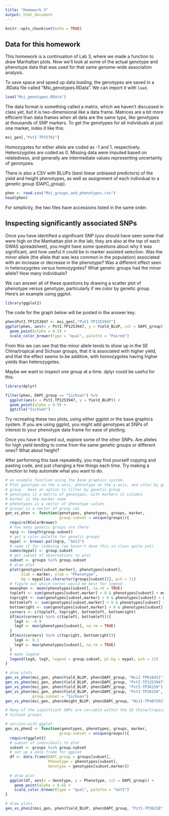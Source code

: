 ```yaml
---
title: "Homework 3"
output: html_document
---
```


```r
knitr::opts_chunk$set(echo = TRUE)
```

## Data for this homework

This homework is a continuation of Lab 3, where we made a function to draw
Manhattan plots.  Now we'll look at some of the actual genotype and phenotype
data that was used for that same genome-wide association analysis.

To save space and speed up data loading, the genotypes are saved in a .RData
file called "Msi_genotypes.RData".  We can import it with `load`.

```r
load("Msi_genotypes.RData")
```

The data format is something called a matrix, which we haven't discussed in
class yet, but it is two-dimensional like a data frame.  Matrices are a bit
more efficient than data frames when all data are the same type, like genotypes
at thousands of SNP markers.  To get the genotypes for all individuals at just
one marker, index it like this:

```r
msi_gen[,"PstI-TP25701"]
```

Homozygotes for either allele are coded as -1 and 1, respectively.
Heterozygotes are coded as 0.  Missing data were imputed based on relatedness,
and generally are intermediate values representing uncertainty of genotypes.

There is also a CSV with BLUPs (best linear unbiased predictors) of the yield 
and height phenotypes, as well as assignment of each individual to a genetic
group (DAPC_group).

```r
phen <- read.csv("Msi_groups_and_phenotypes.csv")
head(phen)
```

For simplicity, the two files have accessions listed in the same order.

## Inspecting significantly associated SNPs

Once you have identified a significant SNP (you should have seen some that were
high on the Manhattan plot in the lab; they are also at the top of each 
GWAS spreadsheet), you might have some questions about why it was significant, 
and how useful it could be in marker assisted selection.  Was the minor allele
(the allele that was less common in the population) associated with an increase
or decrease in the phenotype?  Was a different effect seen in heterozygotes
versus homozygotes?  What genetic groups had the minor allele?  How many 
individuals?

We can answer all of these questions by drawing a scatter plot of phenotype
versus genotype, particularly if we color by genetic group.  Here's an example
using ggplot.

```r
library(ggplot2)
```

The code for the graph below will be posted in the answer key.

```r
phen$PstI.TP1253947 <- msi_gen[,"PstI-TP1253947"]
ggplot(phen, aes(x = PstI.TP1253947, y = Yield_BLUP, col = DAPC_group)) +
  geom_point(alpha = 0.5) +
  scale_color_brewer(type = "qual", palette = "Paired")
```

From this we can see that the minor allele tends to show up in the
SE China/tropical and Sichuan groups, that it is associated with higher yield,
and that the effect seems to be additive, with homozygotes having higher
yields than heterozygotes.

Maybe we want to inspect one group at a time.  dplyr could be useful for this.

```r
library(dplyr)
```

```r
filter(phen, DAPC_group == "Sichuan") %>%
  ggplot(aes(x = PstI.TP1253947, y = Yield_BLUP)) +
  geom_point(alpha = 0.9) +
  ggtitle("Sichuan")
```

Try recreating these two plots, using either ggplot or the base graphics system.
If you are using ggplot, you might add genotypes at SNPs of interest to your
phenotype data frame for ease of plotting.

Once you have it figured out, explore some of the other SNPs.  Are alleles for
high yield tending to come from the same genetic groups or different ones?
What about height?

After performing this task repeatedly, you may find yourself copying and pasting
code, and just changing a few things each time.  Try making a function to help
automate what you want to do.

```r
# an example function using the base graphics system.
# Plot genotype on the x-axis, phenotype on the y-axis, and color by genetic
# group.  Have an option to filter by genetic group
# genotypes is a matrix of genotypes, with markers in columns
# marker is the marker name
# phenotypes is a vector of phenotype values
# groups is a vector of group ids
gen_vs_phen <- function(genotypes, phenotypes, groups, marker,
                        group.subset = unique(groups)){
  require(RColorBrewer)
  # how many genetic groups are there
  ngrp <- length(group.subset)
  # get a color palette for genetic groups
  mypal <- brewer.pal(ngrp, "Set3")
  # name it for indexing (we haven't done this in class quite yet)
  names(mypal) <- group.subset
  # get subset of observations to plot
  subset <- groups %in% group.subset
  # draw plot
  plot(genotypes[subset,marker], phenotypes[subset],
       xlab = marker, ylab = "Phenotype", 
       bg = mypal[as.character(groups[subset])], pch = 21)
  # figure out which corner would be best for legend
  meanphen <- mean(phenotypes[subset], na.rm = TRUE)
  topleft <- sum(genotypes[subset,marker] < 0 & phenotypes[subset] > meanphen, na.rm = TRUE)
  topright <- sum(genotypes[subset,marker] > 0 & phenotypes[subset] > meanphen, na.rm = TRUE)
  bottomleft <- sum(genotypes[subset,marker] < 0 & phenotypes[subset] < meanphen, na.rm = TRUE)
  bottomright <- sum(genotypes[subset,marker] > 0 & phenotypes[subset] < meanphen, na.rm = TRUE)
  corners <- c(topleft, topright, bottomleft, bottomright)
  if(min(corners) %in% c(topleft, bottomleft)){
    legX <- -0.9
    legY <- max(phenotypes[subset], na.rm = TRUE)
  }
  if(min(corners) %in% c(topright, bottomright)){
    legX <- 0.1
    legY <- max(phenotypes[subset], na.rm = TRUE)
  }
  # make legend
  legend(legX, legY, legend = group.subset, pt.bg = mypal, pch = 21)
}

# draw plots
gen_vs_phen(msi_gen, phen$Yield_BLUP, phen$DAPC_group, "NsiI-TP616411")
gen_vs_phen(msi_gen, phen$Yield_BLUP, phen$DAPC_group, "PstI-TP1253947")
gen_vs_phen(msi_gen, phen$Yield_BLUP, phen$DAPC_group, "PstI-TP36158")
gen_vs_phen(msi_gen, phen$Yield_BLUP, phen$DAPC_group, "PstI-TP36158",
            group.subset = "Sichuan")
gen_vs_phen(msi_gen, phen$Height_BLUP, phen$DAPC_group, "NsiI-TP407592")

# Many of the significant SNPs are variable within the SE China/tropical and
# Sichuan groups.

# version with ggplot
gen_vs_phen2 <- function(genotypes, phenotypes, groups, marker,
                        group.subset = unique(groups)){
  require(ggplot2)
  # subset of individuals to plot
  subset <- groups %in% group.subset
  # set up a data frame for ggplot
  df <- data.frame(DAPC_group = groups[subset],
                   Phenotype = phenotypes[subset],
                   Genotype = genotypes[subset,marker])
  
  # draw plot
  ggplot(df, aes(x = Genotype, y = Phenotype, col = DAPC_group)) +
    geom_point(alpha = 0.6) +
    scale_color_brewer(type = "qual", palette = "Set3")
}

# draw plots
gen_vs_phen2(msi_gen, phen$Yield_BLUP, phen$DAPC_group, "PstI-TP36158")
```

